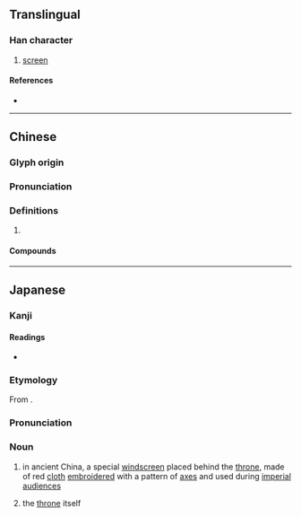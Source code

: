 {{character info/new}}
==Translingual==

===Han character===
{{Han char|rn=63|rad=戶|as=06|sn=10|four=30232|canj=HSYHV,ISYHV|ids=⿸戶衣, ⿸户衣}}

# [[screen]]

====References====
* {{Han ref|kx=0416.130|dkj=11742|dj=0761.150|hdz=32263.040|uh=6246|ud=25158|bh=D1B0|bd=53680}}

----

==Chinese==
{{zh-forms}}

===Glyph origin===
{{Han etym}}

===Pronunciation===
{{zh-pron
|m=yǐ
|c=ji2
|mc=y
|oc=y
|cat=
}}

===Definitions===
{{zh-hanzi}}

# {{rfdef|lang=zh}}

====Compounds====
{{zh-der|帷扆|扆座|負扆|黼扆}}

----

==Japanese==

===Kanji===
{{ja-kanji|grade=|rs=戶06}}

====Readings====
* {{ja-readings|on=い,え|kun=ついたて}}

===Etymology===
{{ja-kanjitab|い|yomi=on}}
From {{der|ja|ltc|sort=い|-}} {{ltc-l|扆}}.

===Pronunciation===
{{ja-pron|い|y=on}}

===Noun===
{{ja-noun|い}}

# in ancient China, a special [[windscreen]] placed behind the [[throne]], made of red [[cloth]] [[embroider]]ed with a pattern of [[axe]]s and used during [[imperial]] [[audience]]s
# {{lb|ja|by extension}} the [[throne]] itself